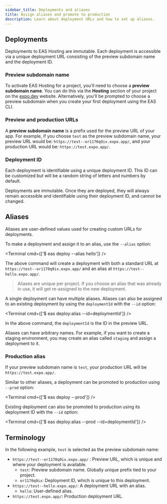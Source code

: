 ```yaml
---
sidebar_title: Deployments and aliases
title: Assign aliases and promote to production
description: Learn about deployment URLs and how to set up aliases.
---
```



## Deployments

Deployments to EAS Hosting are immutable. Each deployment is accessible via a unique deployment URL consisting of the preview subdomain name and the deployment ID.

### Preview subdomain name

To activate EAS Hosting for a project, you'll need to choose a **preview subdomain name**. You can do this via the **Hosting** section of your project on the [expo.dev](http://expo.dev) website. Alternatively, you'll be prompted to choose a preview subdomain when you create your first deployment using the EAS CLI.

### Preview and production URLs

A **preview subdomain name** is a prefix used for the preview URL of your app. For example, if you choose `test` as the preview subdomain name, your preview URL would be: `https://test--or1170q9ix.expo.app/`, and your production URL would be: `https://test.expo.app/`.

### Deployment ID

Each deployment is identifiable using a unique deployment ID. This ID can be customized but will be a random string of letters and numbers by default.

Deployments are immutable. Once they are deployed, they will always remain accessible and identifiable using their deployment ID, and cannot be changed.

## Aliases

Aliases are user-defined values used for creating custom URLs for deployments.

To make a deployment and assign it to an alias, use the `--alias` option:

<Terminal cmd={['$ eas deploy --alias hello']} />

The above command will create a deployment with both a standard URL at `https://test--or1170q9ix.expo.app/` and an alias at `https://test--hello.expo.app/`.

> Aliases are unique per project. If you choose an alias that was already in use, it will get re-assigned to the new deployment.

A single deployment can have multiple aliases. Aliases can also be assigned to an existing deployment by using the `deploymentId` with the `--id` option:

<Terminal cmd={['$ eas deploy:alias --id=deploymentId']} />

In the above command, the `deploymentId` is the ID in the preview URL.

Aliases can have arbitrary names. For example, if you want to create a staging environment, you may create an alias called `staging` and assign a deployment to it.

### Production alias

If your preview subdomain name is `test`, your production URL will be `https://test.expo.app/`.

Similar to other aliases, a deployment can be promoted to production using `--prod` option:

<Terminal cmd={['$ eas deploy --prod']} />

Existing deployment can also be promoted to production using its deployment ID with the `--id` option:

<Terminal cmd={['$ eas deploy:alias --prod --id=deploymentId']} />

## Terminology

In the following example, `test` is selected as the preview subdomain name:

- `https://test--or1170q9ix.expo.app/` : Preview URL, which is unique and where your deployment is available.
  - `test`: Preview subdomain name. Globally unique prefix tied to your project.
  - `or1170q9ix`: Deployment ID, which is unique to this deployment.
- `https://test--hello.expo.app/`: A deployment URL with an alias.
  - `hello`: User-defined alias.
- `https://test.expo.app/`: Production deployment URL.
